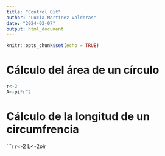 ```yaml
---
title: "Control Git"
author: "Lucía Martínez Valderas"
date: "2024-02-07"
output: html_document
---
```


```r
knitr::opts_chunk$set(echo = TRUE)
```

# Cálculo del área de un círculo
```r
r<-2
A<-pi*r^2
```

# Cálculo de la longitud de un circumfrencia
```r
r<-2
L<-2*pi*r

